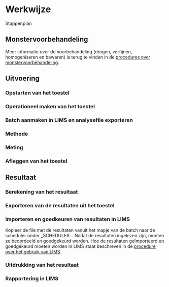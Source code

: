 # Werkwijze

Stappenplan


## Monstervoorbehandeling

Meer informatie over de voorbehandeling (drogen, verfijnen, homogeniseren en bewaren) is terug te vinden in de [procedures over monstervoorbehandeling](https://drive.google.com/drive/folders/1Gxl2OsMiRJ8JueLgzzqaKyzy40tvXB3a).

## Uitvoering

### Opstarten van het toestel

### Operationeel maken van het toestel

### Batch aanmaken in LIMS en analysefile exporteren

### Methode

### Meting

### Afleggen van het toestel

## Resultaat

### Berekening van het resultaat

### Exporteren van de resultaten uit het toestel

### Importeren en goedkeuren van resultaten in LIMS

Kopieer de file met de resultaten vanuit het mapje van de batch naar de scheduler onder _SCHEDULER\...
Nadat de resultaten ingelezen zijn, moeten ze beoordeeld en goedgekeurd worden.
Hoe de resultaten geïmporteerd en goedgekeurd moeten worden in LIMS staat beschreven in de [procedure over het gebruik van LIMS](https://drive.google.com/drive/folders/1bt6E5PhKSZlRJIRu9xsLus3apLaNTLTX). 

### Uitdrukking van het resultaat

### Rapportering in LIMS
